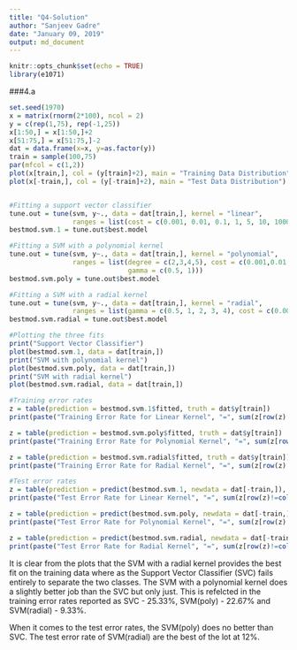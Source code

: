 ```yaml
---
title: "Q4-Solution"
author: "Sanjeev Gadre"
date: "January 09, 2019"
output: md_document
---
```


```r
knitr::opts_chunk$set(echo = TRUE)
library(e1071)

```

###4.a
```r
set.seed(1970)
x = matrix(rnorm(2*100), ncol = 2)
y = c(rep(1,75), rep(-1,25))
x[1:50,] = x[1:50,]+2
x[51:75,] = x[51:75,]-2
dat = data.frame(x=x, y=as.factor(y))
train = sample(100,75)
par(mfcol = c(1,2))
plot(x[train,], col = (y[train]+2), main = "Training Data Distribution")
plot(x[-train,], col = (y[-train]+2), main = "Test Data Distribution")


#Fitting a support vector classifier
tune.out = tune(svm, y~., data = dat[train,], kernel = "linear",
                ranges = list(cost = c(0.001, 0.01, 0.1, 1, 5, 10, 1000)))
bestmod.svm.1 = tune.out$best.model

#Fitting a SVM with a polynomial kernel
tune.out = tune(svm, y~., data = dat[train,], kernel = "polynomial",
                ranges = list(degree = c(2,3,4,5), cost = c(0.001,0.01, 0.1, 1),
                              gamma = c(0.5, 1)))
bestmod.svm.poly = tune.out$best.model

#Fitting a SVM with a radial kernel
tune.out = tune(svm, y~., data = dat[train,], kernel = "radial",
                ranges = list(gamma = c(0.5, 1, 2, 3, 4), cost = c(0.001, 0.01, 0.1, 1, 5, 10, 1000)))
bestmod.svm.radial = tune.out$best.model

#Plotting the three fits
print("Support Vector Classifier")
plot(bestmod.svm.1, data = dat[train,])
print("SVM with polynomial kernel")
plot(bestmod.svm.poly, data = dat[train,])
print("SVM with radial kernel")
plot(bestmod.svm.radial, data = dat[train,])

#Training error rates
z = table(prediction = bestmod.svm.1$fitted, truth = dat$y[train])
print(paste("Training Error Rate for Linear Kernel", "=", sum(z[row(z)!=col(z)])/sum(z)))

z = table(prediction = bestmod.svm.poly$fitted, truth = dat$y[train])
print(paste("Training Error Rate for Polynomial Kernel", "=", sum(z[row(z)!=col(z)])/sum(z)))

z = table(prediction = bestmod.svm.radial$fitted, truth = dat$y[train])
print(paste("Training Error Rate for Radial Kernel", "=", sum(z[row(z)!=col(z)])/sum(z)))

#Test error rates
z = table(prediction = predict(bestmod.svm.1, newdata = dat[-train,]), truth = dat$y[-train])
print(paste("Test Error Rate for Linear Kernel", "=", sum(z[row(z)!=col(z)])/sum(z)))

z = table(prediction = predict(bestmod.svm.poly, newdata = dat[-train,]), truth = dat$y[-train])
print(paste("Test Error Rate for Polynomial Kernel", "=", sum(z[row(z)!=col(z)])/sum(z)))

z = table(prediction = predict(bestmod.svm.radial, newdata = dat[-train,]), truth = dat$y[-train])
print(paste("Test Error Rate for Radial Kernel", "=", sum(z[row(z)!=col(z)])/sum(z)))

```

It is clear from the plots that the SVM with a radial kernel provides the best fit on the training data where as the Support Vector Classifier (SVC) fails entirely to separate the two classes. The SVM with a polynomial kernel does a slightly better job than the SVC but only just. This is refelcted in the training error rates reported as SVC - 25.33%, SVM(poly) - 22.67% and SVM(radial) - 9.33%.

When it comes to the test error rates, the SVM(poly) does no better than SVC. The test error rate of SVM(radial) are the best of the lot at 12%.
